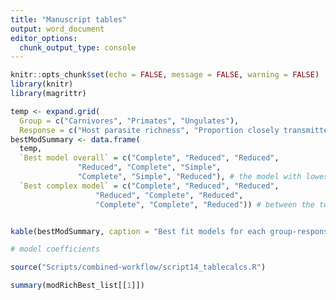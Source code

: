 ```yaml
---
title: "Manuscript tables"
output: word_document
editor_options: 
  chunk_output_type: console
---
```


```r
knitr::opts_chunk$set(echo = FALSE, message = FALSE, warning = FALSE)
library(knitr)
library(magrittr)

```

```r

temp <- expand.grid(
  Group = c("Carnivores", "Primates", "Ungulates"),
  Response = c("Host parasite richness", "Proportion closely transmitted", "Proportion microparasites"))
bestModSummary <- data.frame(
  temp,
  `Best model overall` = c("Complete", "Reduced", "Reduced", 
               "Reduced", "Complete", "Simple",
               "Complete", "Simple", "Reduced"), # the model with lowest AIC
  `Best complex model` = c("Complete", "Reduced", "Reduced", 
                   "Reduced", "Complete", "Reduced",
                   "Complete", "Complete", "Reduced")) # between the two complex models, which one has lower AIC


kable(bestModSummary, caption = "Best fit models for each group-response combination measured by AIC. Simple models only include threat status (NT or T) and log-citations. Complete complex models include all host traits and all interactions with threat status. Complete reduced models include some host traits and interactions as included if lower AIC. ")

```


```r

# model coefficients

source("Scripts/combined-workflow/script14_tablecalcs.R")

summary(modRichBest_list[[1]])



```

